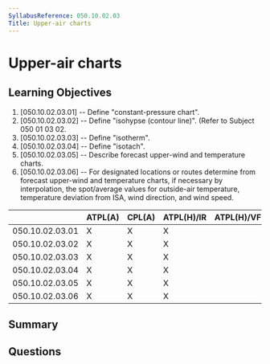 ```yaml
---
SyllabusReference: 050.10.02.03
Title: Upper-air charts
---
```


# Upper-air charts

## Learning Objectives

1. [050.10.02.03.01] -- Define "constant-pressure chart".
2. [050.10.02.03.02] -- Define "isohypse (contour line)". (Refer to Subject 050
   01 03 02.
3. [050.10.02.03.03] -- Define "isotherm".
4. [050.10.02.03.04] -- Define "isotach".
5. [050.10.02.03.05] -- Describe forecast upper-wind and temperature charts.
6. [050.10.02.03.06] -- For designated locations or routes determine from
   forecast upper-wind and temperature charts, if necessary by interpolation,
   the spot/average values for outside-air temperature, temperature deviation
   from ISA, wind direction, and wind speed.

|                 | ATPL(A) | CPL(A) | ATPL(H)/IR | ATPL(H)/VFR | CPL(H) | IR  | CBIR(A) |
| --------------- | ------- | ------ | ---------- | ----------- | ------ | --- | ------- |
| 050.10.02.03.01 | X       | X      | X          |             |        |     |         |
| 050.10.02.03.02 | X       | X      | X          |             |        |     |         |
| 050.10.02.03.03 | X       | X      | X          |             |        |     |         |
| 050.10.02.03.04 | X       | X      | X          |             |        |     |         |
| 050.10.02.03.05 | X       | X      | X          |             |        |     |         |
| 050.10.02.03.06 | X       | X      | X          |             |        |     |         |

## Summary

## Questions
